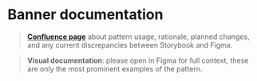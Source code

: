 
<Meta title="components/Banner/Docs" />

# Banner documentation
>**[Confluence page]()** about pattern usage, rationale, planned changes, and any current discrepancies between Storybook and Figma.

> **Visual documentation**: please open in Figma for full context, these are only the most prominent examples of the pattern.
<Figma url=""/>
